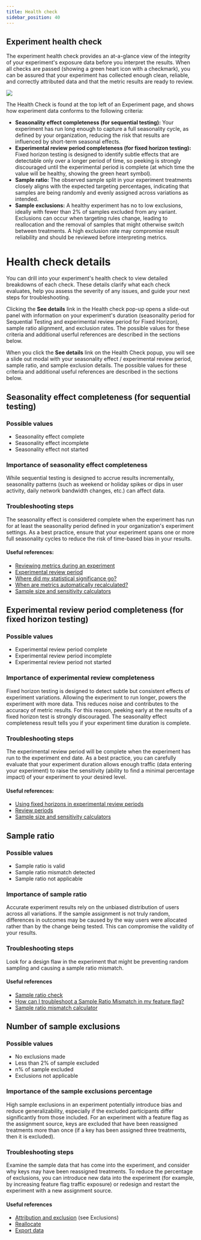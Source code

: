 ```yaml
---
title: Health check
sidebar_position: 40
---
```


## Experiment health check

The experiment health check provides an at-a-glance view of the integrity of your experiment's exposure data before you interpret the results. When all checks are passed (showing a green heart icon with a checkmark), you can be assured that your experiment has collected enough clean, reliable, and correctly attributed data and that the metric results are ready to review.

![](../../static/health-check.png)

The Health Check is found at the top left of an Experiment page, and shows how experiment data conforms to the following criteria:
* **Seasonality effect completeness (for sequential testing):** Your experiment has run long enough to capture a full seasonality cycle, as defined by your organization, reducing the risk that results are influenced by short-term seasonal effects.
* **Experimental review period completeness (for fixed horizon testing):** Fixed horizon testing is designed to identify subtle effects that are detectable only over a longer period of time, so peeking is strongly discouraged until the experimental period is complete (at which time the value will be healthy, showing the green heart symbol).
* **Sample ratio:** The observed sample split in your experiment treatments closely aligns with the expected targeting percentages, indicating that samples are being randomly and evenly assigned across variations as intended.
* **Sample exclusions:** A healthy experiment has no to low exclusions, ideally with fewer than 2% of samples  excluded from any variant. Exclusions can occur when targeting rules change, leading to reallocation and the removal of samples that might otherwise switch between treatments. A high exclusion rate may compromise result reliability and should be reviewed before interpreting metrics.

# Health check details

You can drill into your experiment's health check to view detailed breakdowns of each check. These details clarify what each check evaluates, help you assess the severity of any issues, and guide your next steps for troubleshooting. 

Clicking the **See details** link in the Health check pop-up opens a slide-out panel with information on your experiment's duration (seasonality period for Sequential Testing and experimental review period for Fixed Horizon), sample ratio alignment, and exclusion rates. The possible values for these criteria and additional userful references are described in the sections below.

When you click the **See details** link on the Health Check popup, you will see a slide out modal with your seasonality effect / experimental review period, sample ratio, and sample exclusion details. The possible values for these criteria and additional useful references are described in the sections below.

## Seasonality effect completeness (for sequential testing)

### Possible values

* Seasonality effect complete 
* Seasonality effect incomplete  
* Seasonality effect not started
 
### Importance of seasonality effect completeness

While sequential testing is designed to accrue results incrementally, seasonality patterns (such as weekend or holiday spikes or dips in user activity, daily network bandwidth changes, etc.) can affect data. 

### Troubleshooting steps

The seasonality effect is considered complete when the experiment has run for at least the seasonality period defined in your organization's experiment settings. As a best practice, ensure that your experiment spans one or more full seasonality cycles to reduce the risk of time-based bias in your results.

#### Useful references:
* [Reviewing metrics during an experiment](https://help.split.io/hc/en-us/articles/360021867572-Reviewing-metrics-during-an-experiment)
* [Experimental review period](/docs/feature-management-experimentation/experimentation/setup/experiment-settings#experimental-review-period)
* [Where did my statistical significance go?](/docs/feature-management-experimentation/release-monitoring/metrics/statistical-significance/#troubleshooting)
* [When are metrics automatically recalculated?](/docs/feature-management-experimentation/experimentation/experiment-results/viewing-experiment-results/metric-calculation-schedule/#when-are-metric-cards-updated)
* [Sample size and sensitivity calculators](/docs/feature-management-experimentation/experimentation/key-concepts/sample-size-calculator/)

## Experimental review period completeness (for fixed horizon testing)

### Possible values

* Experimental review period complete
* Experimental review period incomplete
* Experimental review period not started

### Importance of experimental review completeness

Fixed horizon testing is designed to detect subtle but consistent effects of experiment variations. Allowing the experiment to run longer, powers the experiment with more data. This reduces noise and contributes to the accuracy of metric results. For this reason, peeking early at the results of a fixed horizon test is strongly discouraged. The seasonality effect completeness result tells you if your experiment time duration is complete.

### Troubleshooting steps

The experimental review period will be complete when the experiment has run to the experiment end date. As a best practice, you can carefully evaluate that your experiment duration allows enough traffic (data entering your experiment) to raise the sensitivity (ability to find a minimal percentage impact) of your experiment to your desired level.

#### Useful references:
* [Using fixed horizons in experimental review periods](/docs/feature-management-experimentation/experimentation/setup/experiment-settings#using-fixed-horizons-in-experimental-review-periods)
* [Review periods](/docs/feature-management-experimentation/experimentation/experiment-results/viewing-experiment-results/metric-calculation-schedule/)
* [Sample size and sensitivity calculators](/docs/feature-management-experimentation/experimentation/key-concepts/sample-size-calculator/)

## Sample ratio

### Possible values

* Sample ratio is valid
* Sample ratio mismatch detected
* Sample ratio not applicable

### Importance of sample ratio

Accurate experiment results rely on the unbiased distribution of users across all variations. If the sample assignment is not truly random, differences in outcomes may be caused by the way users were allocated rather than by the change being tested. This can compromise the validity of your results.

### Troubleshooting steps

Look for a design flaw in the experiment that might be preventing random sampling and causing a sample ratio mismatch.

#### Useful references
* [Sample ratio check](/docs/feature-management-experimentation/experimentation/experiment-results/analyzing-experiment-results/sample-ratio-check/)
* [How can I troubleshoot a Sample Ratio Mismatch in my feature flag?](https://help.split.io/hc/en-us/articles/360019981952-Sample-ratio-mismatch-check)
* [Sample ratio mismatch calculator](https://help.split.io/hc/en-us/articles/360044715132-Sample-ratio-mismatch-calculator)

## Number of sample exclusions

### Possible values
* No exclusions made
* Less than 2% of sample excluded
* n% of sample excluded
* Exclusions not applicable

### Importance of the sample exclusions percentage

High sample exclusions in an experiment potentially introduce bias and reduce generalizability, especially if the excluded participants differ significantly from those included. For an experiment with a feature flag as the assignment source, keys are excluded that have been reassigned treatments more than once (if a key has been assigned three treatments, then it is excluded).

### Troubleshooting steps

Examine the sample data that has come into the experiment, and consider why keys may have been reassigned treatments. To reduce the percentage of exclusions, you can introduce new data into the experiment (for example, by increasing feature flag traffic exposure) or redesign and restart the experiment with a new assignment source.

#### Useful references
* [Attribution and exclusion](/docs/feature-management-experimentation/experimentation/experiment-results/analyzing-experiment-results/attribution-and-exclusion/#potential-complications) (see Exclusions)
* [Reallocate](/docs/feature-management-experimentation/feature-management/manage-flags/reallocate-traffic-traffic)
* [Export data](/docs/feature-management-experimentation/feature-management/monitoring-analysis/export-data/)
